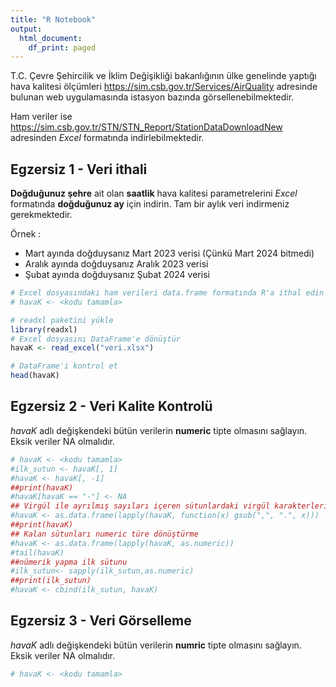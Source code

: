 ```yaml
---
title: "R Notebook"
output:
  html_document:
    df_print: paged
---
```


T.C. Çevre Şehircilik ve İklim Değişikliği bakanlığının ülke genelinde yaptığı hava kalitesi
ölçümleri [https://sim.csb.gov.tr/Services/AirQuality](https://sim.csb.gov.tr/Services/AirQuality) adresinde bulunan web uygulamasında istasyon bazında görsellenebilmektedir. 

Ham veriler ise [https://sim.csb.gov.tr/STN/STN_Report/StationDataDownloadNew](https://sim.csb.gov.tr/STN/STN_Report/StationDataDownloadNew) adresinden *Excel* formatında indirlebilmektedir. 

## Egzersiz 1 - Veri ithali

**Doğduğunuz şehre** ait olan **saatlik** hava kalitesi parametrelerini *Excel* formatında **doğduğunuz ay** için indirin. Tam bir aylık veri indirmeniz gerekmektedir.

Örnek :

- Mart ayında doğduysanız Mart 2023 verisi (Çünkü Mart 2024 bitmedi)
- Aralık ayında doğduysanız Aralık 2023 verisi
- Şubat ayında doğduysanız Şubat 2024 verisi

```r
# Excel dosyasındaki ham verileri data.frame formatında R'a ithal edin
# havaK <- <kodu tamamla>

# readxl paketini yükle
library(readxl)
# Excel dosyasını DataFrame'e dönüştür
havaK <- read_excel("veri.xlsx")

# DataFrame'i kontrol et
head(havaK)
```  




## Egzersiz 2 - Veri Kalite Kontrolü

*havaK* adlı değişkendeki bütün verilerin **numeric** tipte olmasını sağlayın. Eksik veriler NA olmalıdır.

```r
# havaK <- <kodu tamamla>
#ilk_sutun <- havaK[, 1]
#havaK <- havaK[, -1]
##print(havaK)
#havaK[havaK == "-"] <- NA
## Virgül ile ayrılmış sayıları içeren sütunlardaki virgül karakterlerini nokta ile değiştirme
#havaK <- as.data.frame(lapply(havaK, function(x) gsub(",", ".", x)))
##print(havaK)
## Kalan sütunları numeric türe dönüştürme
#havaK <- as.data.frame(lapply(havaK, as.numeric))
#tail(havaK)
##nümerik yapma ilk sütunu
#ilk_sutun<- sapply(ilk_sutun,as.numeric)
##print(ilk_sutun)
#havaK <- cbind(ilk_sutun, havaK)

```

## Egzersiz 3 - Veri Görselleme

*havaK* adlı değişkendeki bütün verilerin **numric** tipte olmasını sağlayın. Eksik veriler NA olmalıdır.

```r
# havaK <- <kodu tamamla>


```


